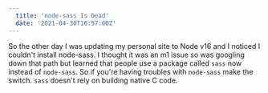 ```yaml
---
  title: 'node-sass Is Dead'
  date: '2021-04-30T16:57:00Z'
---
```


So the other day I was updating my personal site to Node v16 and I noticed I
couldn't install node-sass. I thought it was an m1 issue so was googling down
that path but learned that people use a package called `sass` now instead of
`node-sass`. So if you're having troubles with `node-sass` make the switch.
`sass` doesn't rely on building native C code.
